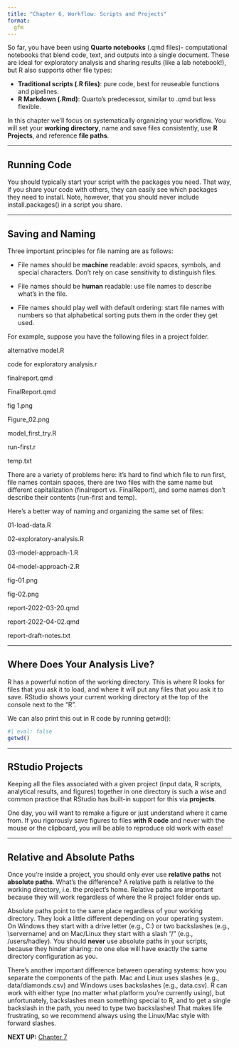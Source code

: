 ```yaml
---
title: "Chapter 6, Workflow: Scripts and Projects"
format:
  gfm
---
```


So far, you have been using **Quarto notebooks** (.qmd files)- computational notebooks that blend code, text, and outputs into a single document.
These are ideal for exploratory analysis and sharing results (like a lab notebook!), but R also supports other file types:

- **Traditional scripts (.R files)**: pure code, best for reuseable functions and pipelines.
- **R Markdown (.Rmd)**: Quarto's predecessor, similar to .qmd but less flexible.

In this chapter we'll focus on systematically organizing your workflow.
You will set your **working directory**, name and save files consistently, use **R Projects**, and reference **file paths**.

------------------------------------------------------------------------

## Running Code

You should typically start your script with the packages you need.
That way, if you share your code with others, they can easily see which packages they need to install.
Note, however, that you should never include install.packages() in a script you share.

------------------------------------------------------------------------

## Saving and Naming

Three important principles for file naming are as follows:

- File names should be **machine** readable: avoid spaces, symbols, and special characters.
Don’t rely on case sensitivity to distinguish files.

- File names should be **human** readable: use file names to describe what’s in the file.

- File names should play well with default ordering: start file names with numbers so that alphabetical sorting puts them in the order they get used.

For example, suppose you have the following files in a project folder.

  alternative model.R
  
  code for exploratory analysis.r
  
  finalreport.qmd
  
  FinalReport.qmd
  
  fig 1.png
  
  Figure_02.png
  
  model_first_try.R
  
  run-first.r
  
  temp.txt
  
There are a variety of problems here: it’s hard to find which file to run first, file names contain spaces, there are two files with the same name but different capitalization (finalreport vs. FinalReport), and some names don’t describe their contents (run-first and temp).

Here’s a better way of naming and organizing the same set of files:

  01-load-data.R
  
  02-exploratory-analysis.R
  
  03-model-approach-1.R
  
  04-model-approach-2.R
  
  fig-01.png
  
  fig-02.png
  
  report-2022-03-20.qmd
  
  report-2022-04-02.qmd
  
  report-draft-notes.txt

------------------------------------------------------------------------

## Where Does Your Analysis Live?

R has a powerful notion of the working directory.
This is where R looks for files that you ask it to load, and where it will put any files that you ask it to save.
RStudio shows your current working directory at the top of the console next to the "R".

We can also print this out in R code by running getwd():
```r
#| eval: false
getwd()
```

------------------------------------------------------------------------

## RStudio Projects

Keeping all the files associated with a given project (input data, R scripts, analytical results, and figures) together in one directory is such a wise and common practice that RStudio has built-in support for this via **projects**.

One day, you will want to remake a figure or just understand where it came from.
If you rigorously save figures to files **with R code** and never with the mouse or the clipboard, you will be able to reproduce old work with ease!

------------------------------------------------------------------------

## Relative and Absolute Paths

Once you’re inside a project, you should only ever use **relative paths** not **absolute paths**.
What’s the difference?
A relative path is relative to the working directory, i.e. the project’s home.
Relative paths are important because they will work regardless of where the R project folder ends up.

Absolute paths point to the same place regardless of your working directory.
They look a little different depending on your operating system.
On Windows they start with a drive letter (e.g., C:) or two backslashes (e.g., \\servername) and on Mac/Linux they start with a slash “/” (e.g., /users/hadley).
You should **never** use absolute paths in your scripts, because they hinder sharing: no one else will have exactly the same directory configuration as you.

There’s another important difference between operating systems: how you separate the components of the path.
Mac and Linux uses slashes (e.g., data/diamonds.csv) and Windows uses backslashes (e.g., data\diamonds.csv).
R can work with either type (no matter what platform you’re currently using), but unfortunately, backslashes mean something special to R, and to get a single backslash in the path, you need to type two backslashes!
That makes life frustrating, so we recommend always using the Linux/Mac style with forward slashes.

**NEXT UP:** [Chapter 7](https://github.com/UCSC-Treehouse/Essential-skills-for-Treehouse-computational-research/blob/main/Chapter-Instructions/Chapter_07_Instructions.md)